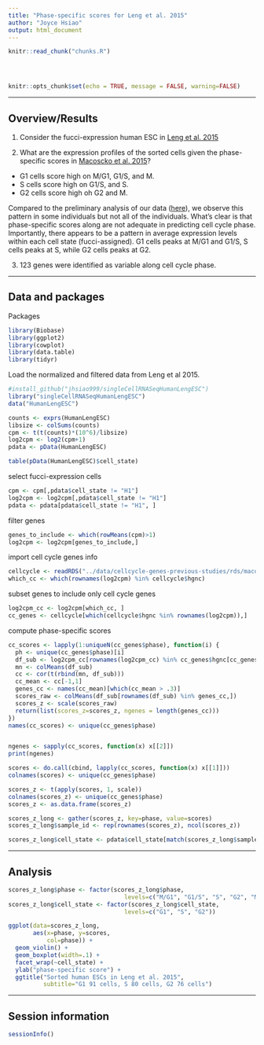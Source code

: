 ```yaml
---
title: "Phase-specific scores for Leng et al. 2015"
author: "Joyce Hsiao"
output: html_document
---
```


<!-- The file analysis/chunks.R contains chunks that define default settings
shared across the workflowr files. -->
```r
knitr::read_chunk("chunks.R")
```

<!-- Update knitr chunk options -->
```r
```

<!-- Insert the date the file was last updated -->
```r
```

<!-- Insert the code version (Git commit SHA1) if Git repository exists and R
 package git2r is installed -->
```r
```

```r
knitr::opts_chunk$set(echo = TRUE, message = FALSE, warning=FALSE)
```

---

## Overview/Results

1. Consider the fucci-expression human ESC in [Leng et al. 2015](doi:10.1038/nmeth.3549)

2. What are the expression profiles of the sorted cells given the phase-specific scores in [Macoscko et al. 2015](http://dx.doi.org/10.1016/j.cell.2015.05.002)?

* G1 cells score high on M/G1, G1/S, and M.  
* S cells score high on G1/S, and S.  
* G2 cells score high oh G2 and M.

Compared to the preliminary analysis of our data ([here](https://jdblischak.github.io/fucci-seq/images-goldstandards.html)), we observe this pattern in some individuals but not all of the individuals. What's clear is that phase-specific scores along are not adequate in predicting cell cycle phase. Importantly, there appears to be a pattern in average expression levels within each cell state (fucci-assigned). G1 cells peaks at M/G1 and G1/S, S cells peaks at S, while G2 cells peaks at G2. 

3. 123 genes were identified as variable along cell cycle phase. 

---

## Data and packages

Packages

```r
library(Biobase)
library(ggplot2)
library(cowplot)
library(data.table)
library(tidyr)
```

Load the normalized and filtered data from Leng et al 2015. 

```r
#install_github("jhsiao999/singleCellRNASeqHumanLengESC")
library("singleCellRNASeqHumanLengESC")
data("HumanLengESC")

counts <- exprs(HumanLengESC)
libsize <- colSums(counts)
cpm <- t(t(counts)*(10^6)/libsize)
log2cpm <- log2(cpm+1)
pdata <- pData(HumanLengESC)

table(pData(HumanLengESC)$cell_state)
```

select fucci-expression cells

```r
cpm <- cpm[,pdata$cell_state != "H1"]
log2cpm <- log2cpm[,pdata$cell_state != "H1"]
pdata <- pdata[pdata$cell_state != "H1", ]
```

filter genes

```r
genes_to_include <- which(rowMeans(cpm)>1)
log2cpm <- log2cpm[genes_to_include,]
```

import cell cycle genes info

```r
cellcycle <- readRDS("../data/cellcycle-genes-previous-studies/rds/macosko-2017.rds")
which_cc <- which(rownames(log2cpm) %in% cellcycle$hgnc)
```

subset genes to include only cell cycle genes

```r
log2cpm_cc <- log2cpm[which_cc, ]
cc_genes <- cellcycle[which(cellcycle$hgnc %in% rownames(log2cpm)),]
```

compute phase-specific scores

```r
cc_scores <- lapply(1:uniqueN(cc_genes$phase), function(i) {
  ph <- unique(cc_genes$phase)[i]
  df_sub <- log2cpm_cc[rownames(log2cpm_cc) %in% cc_genes$hgnc[cc_genes$phase == ph],]
  mn <- colMeans(df_sub)
  cc <- cor(t(rbind(mn, df_sub)))
  cc_mean <- cc[-1,1]
  genes_cc <- names(cc_mean)[which(cc_mean > .3)]
  scores_raw <- colMeans(df_sub[rownames(df_sub) %in% genes_cc,])
  scores_z <- scale(scores_raw)
  return(list(scores_z=scores_z, ngenes = length(genes_cc)))
})
names(cc_scores) <- unique(cc_genes$phase)


ngenes <- sapply(cc_scores, function(x) x[[2]])
print(ngenes)

scores <- do.call(cbind, lapply(cc_scores, function(x) x[[1]]))
colnames(scores) <- unique(cc_genes$phase)

scores_z <- t(apply(scores, 1, scale))
colnames(scores_z) <- unique(cc_genes$phase)
scores_z <- as.data.frame(scores_z)

scores_z_long <- gather(scores_z, key=phase, value=scores)
scores_z_long$sample_id <- rep(rownames(scores_z), ncol(scores_z))

scores_z_long$cell_state <- pdata$cell_state[match(scores_z_long$sample_id, rownames(pdata))]
```


---


## Analysis

```r
scores_z_long$phase <- factor(scores_z_long$phase, 
                                 levels=c("M/G1", "G1/S", "S", "G2", "M"))
scores_z_long$cell_state <- factor(scores_z_long$cell_state, 
                                 levels=c("G1", "S", "G2"))

ggplot(data=scores_z_long, 
       aes(x=phase, y=scores, 
           col=phase)) +
  geom_violin() +
  geom_boxplot(width=.1) +
  facet_wrap(~cell_state) +
  ylab("phase-specific score") +
  ggtitle("Sorted human ESCs in Leng et al. 2015",
          subtitle="G1 91 cells, S 80 cells, G2 76 cells")
```

---

## Session information

```r
sessionInfo()
```



